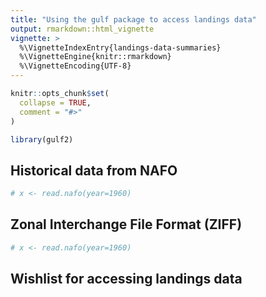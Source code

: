 ```yaml
---
title: "Using the gulf package to access landings data"
output: rmarkdown::html_vignette
vignette: >
  %\VignetteIndexEntry{landings-data-summaries}
  %\VignetteEngine{knitr::rmarkdown}
  %\VignetteEncoding{UTF-8}
---
```


```r
knitr::opts_chunk$set(
  collapse = TRUE,
  comment = "#>"
)
```

```r
library(gulf2)
```


## Historical data from NAFO


```r
# x <- read.nafo(year=1960)

```


## Zonal Interchange File Format (ZIFF)


```r
# x <- read.nafo(year=1960)

```


## Wishlist for accessing landings data

